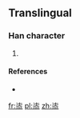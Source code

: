 ==Translingual==

===Han character===
{{Han char|rn=15|rad=冫|as=08|sn=10|four=|canj=戈心人心 (IPOP)|ids=⿱⿰[[冫]][[七]]⿱[[人]][[⺗]]}}

# {{defn|Han|sort=冫08}}

====References====
* {{Han ref|kx=0133.011|dkj=|dj=|hdz=|uh=34D2|ud=13522|bh=|bd=}}

[[fr:㓒]]
[[pl:㓒]]
[[zh:㓒]]
